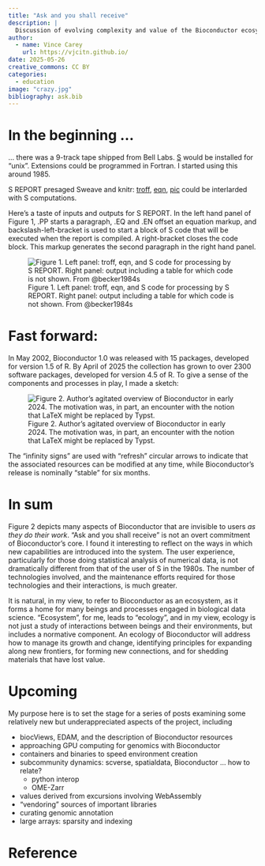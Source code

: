 ```yaml
---
title: "Ask and you shall receive"
description: |
  Discussion of evolving complexity and value of the Bioconductor ecosystem. 
author:
  - name: Vince Carey
    url: https://vjcitn.github.io/
date: 2025-05-26
creative_commons: CC BY
categories:
  - education
image: "crazy.jpg"
bibliography: ask.bib
---
```


# In the beginning ...

... there was a 9-track tape shipped from
Bell Labs.  [S](https://en.wikipedia.org/wiki/S_(programming_language))
would be installed for "unix".  Extensions
could be programmed in Fortran.  I started using this around 1985.

S REPORT presaged
Sweave and knitr: [troff](https://en.wikipedia.org/wiki/Troff), [eqn](https://en.wikipedia.org/wiki/Eqn_(software)), [pic](https://en.wikipedia.org/wiki/PIC_(markup_language)) could be
interlarded with S computations.  

Here's a taste of inputs and outputs for S REPORT.  In the left hand panel of Figure 1, .PP starts a paragraph,
.EQ and .EN offset an equation markup, and backslash-left-bracket is used
to start a block of S code that will be executed when the report
is compiled.  A right-bracket closes the code block.
This markup generates the second paragraph in the right hand panel.

![Figure 1.  Left panel: troff, eqn, and S code for processing by S REPORT.  Right panel: output including a table for which code is not shown.  From @becker1984s](combo.png)

# Fast forward:

In May 2002, Bioconductor 1.0 was released with 15 packages, developed for
version 1.5 of R.  By April of 2025 the collection has grown to
over 2300 software packages, developed for version 4.5 of R.
To give a sense of the components and processes in play, I made a sketch:

![Figure 2. Author's agitated overview of Bioconductor in early 2024.  The motivation
was, in part, an encounter with the notion that LaTeX might
be replaced by Typst.](crazy.jpg)

The "infinity signs" are used with "refresh" circular arrows to indicate 
that the associated resources can be modified at any time, while
Bioconductor's release is nominally "stable" for six months.

# In sum

Figure 2 depicts many aspects of Bioconductor that are
invisible to users *as they do their work*.  "Ask and you shall receive"
is not an overt commitment of Bioconductor's core.  I found it
interesting to reflect on the ways in which new capabilities
are introduced into the system.  The user experience, particularly
for those doing statistical analysis of numerical data, is
not dramatically different from that of the user of S in the 1980s.
The number of technologies involved, and the maintenance efforts
required for those technologies and their interactions, is much
greater.

It is natural, in my view, to refer to
Bioconductor as an ecosystem, as it forms a home for many beings and processes
engaged in biological data science.  "Ecosystem", for me, leads to "ecology",
and in my view, ecology is not just a study of interactions between
beings and their environments, but includes a normative component.
An ecology of Bioconductor will address how to manage its growth and
change, identifying principles for expanding along new frontiers,
for forming new connections,
and for shedding materials that have lost value.

# Upcoming

My purpose here is to set the stage for a series of posts
examining some relatively new but underappreciated
aspects of the project, including

- biocViews, EDAM, and the description of Bioconductor resources
- approaching GPU computing for genomics with Bioconductor
- containers and binaries to speed environment creation
- subcommunity dynamics: scverse, spatialdata, Bioconductor ... how to relate?
    - python interop
    - OME-Zarr
- values derived from excursions involving WebAssembly
- "vendoring" sources of important libraries
- curating genomic annotation
- large arrays: sparsity and indexing

# Reference
